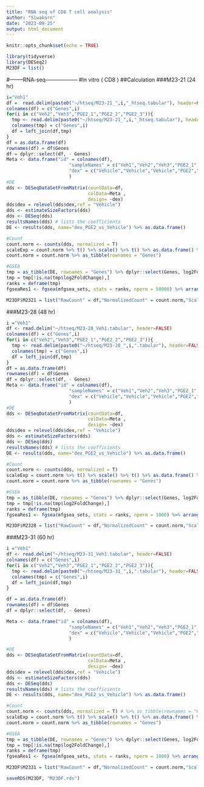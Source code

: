 ```yaml
---
title: "RNA seq of CD8 T cell analysis"
author: "Siwakorn"
date: "2023-09-25"
output: html_document
---
```


```r
knitr::opts_chunk$set(echo = TRUE)
```

```r
library(tidyverse)
library(DESeq2)
M23DF = list()
```

#--------RNA-seq------------------
#In vitro ( CD8 )
##Calculation
###M23-21 (24 hr)
```r
i="Veh1"
df =  read.delim(paste0("~/htseq/M23-21_",i,"_htseq.tabular"), header=FALSE) 
colnames(df) = c("Genes",i)
for(i in c("Veh2","Veh3","PGE2_1","PGE2_2","PGE2_3")){
  tmp <- read.delim(paste0("~/htseq/M23-21_",i,"_htseq.tabular"), header=FALSE) 
  colnames(tmp) = c("Genes",i)
  df = left_join(df,tmp)
}
df = as.data.frame(df)
rownames(df) = df$Genes
df = dplyr::select(df, - Genes)
Meta <- data.frame("id" = colnames(df),
                       "sampleNames" = c("Veh1","Veh2","Veh3","PGE2_1","PGE2_2","PGE2_3"),
                       "dex" = c("Vehicle","Vehicle","Vehicle","PGE2","PGE2","PGE2")
                       )
#DE
dds <- DESeqDataSetFromMatrix(countData=df, 
                              colData=Meta , 
                              design= ~dex)
dds$dex = relevel(dds$dex,ref = "Vehicle")
dds <- estimateSizeFactors(dds)
dds <- DESeq(dds)
resultsNames(dds) # lists the coefficients
DE <- results(dds, name="dex_PGE2_vs_Vehicle") %>% as.data.frame()

#Count
count.norm <- counts(dds, normalized = T) 
scaleExp = count.norm %>% t() %>% scale() %>% t() %>% as.data.frame() %>% as_tibble(rownames = "Genes")
count.norm = count.norm %>% as_tibble(rownames = "Genes")

#GSEA
tmp = as_tibble(DE, rownames = "Genes") %>% dplyr::select(Genes, log2FoldChange) %>% arrange(log2FoldChange) 
tmp = tmp[!is.na(tmp$log2FoldChange),]
ranks = deframe(tmp)
fgseaRes1 <- fgsea(mfgsea_sets, stats = ranks, nperm = 50000) %>% arrange(NES)

M23DF$M2321 = list("RawCount" = df,"NormalizedCount" = count.norm,"Scale"=scaleExp,"DE" = DE, "GSEA" = fgseaRes1 )
```


###M23-28 (48 hr)
```r
i ="Veh1"
df <- read.delim("~/htseq/M23-28_Veh1.tabular", header=FALSE)
colnames(df) = c("Genes",i)
for(i in c("Veh2","Veh3","PGE2_1","PGE2_2","PGE2_3")){
  tmp <- read.delim(paste0("~/htseq/M23-28_",i,".tabular"), header=FALSE) 
  colnames(tmp) = c("Genes",i)
  df = left_join(df,tmp)
}
df = as.data.frame(df)
rownames(df) = df$Genes
df = dplyr::select(df, - Genes)
Meta <- data.frame("id" = colnames(df),
                       "sampleNames" = c("Veh1","Veh2","Veh3","PGE2_1","PGE2_2","PGE2_3"),
                       "dex" = c("Vehicle","Vehicle","Vehicle","PGE2","PGE2","PGE2")
                       )
#DE
dds <- DESeqDataSetFromMatrix(countData=df, 
                              colData=Meta , 
                              design= ~dex)
dds$dex = relevel(dds$dex,ref = "Vehicle")
dds <- estimateSizeFactors(dds)
dds <- DESeq(dds)
resultsNames(dds) # lists the coefficients
DE <- results(dds, name="dex_PGE2_vs_Vehicle") %>% as.data.frame()

#Count
count.norm <- counts(dds, normalized = T) 
scaleExp = count.norm %>% t() %>% scale() %>% t() %>% as.data.frame() %>% as_tibble(rownames = "Genes")
count.norm = count.norm %>% as_tibble(rownames = "Genes")

#GSEA
tmp = as_tibble(DE, rownames = "Genes") %>% dplyr::select(Genes, log2FoldChange) %>% arrange(log2FoldChange) 
tmp = tmp[!is.na(tmp$log2FoldChange),]
ranks = deframe(tmp)
fgseaRes1 <- fgsea(mfgsea_sets, stats = ranks, nperm = 1000) %>% arrange(NES)

M23DF$M2328 = list("RawCount" = df,"NormalizedCount" = count.norm,"Scale"=scaleExp,"DE" = DE, "GSEA" = fgseaRes1 )
```


###M23-31 (60 hr)
```r
i ="Veh1"
df <- read.delim("~/htseq/M23-31_Veh1.tabular", header=FALSE)
colnames(df) = c("Genes",i)
for(i in c("Veh2","Veh3","PGE2_1","PGE2_2","PGE2_3")){
  tmp <- read.delim(paste0("~/htseq/M23-31_",i,".tabular"), header=FALSE) 
  colnames(tmp) = c("Genes",i)
  df = left_join(df,tmp)
}

df = as.data.frame(df)
rownames(df) = df$Genes
df = dplyr::select(df, - Genes)

Meta <- data.frame("id" = colnames(df),
                       "sampleNames" = c("Veh1","Veh2","Veh3","PGE2_1","PGE2_2","PGE2_3"),
                       "dex" = c("Vehicle","Vehicle","Vehicle","PGE2","PGE2","PGE2")
                       )

#DE
dds <- DESeqDataSetFromMatrix(countData=df, 
                              colData=Meta , 
                              design= ~dex)
dds$dex = relevel(dds$dex,ref = "Vehicle")
dds <- estimateSizeFactors(dds)
dds <- DESeq(dds)
resultsNames(dds) # lists the coefficients
DE <- results(dds, name="dex_PGE2_vs_Vehicle") %>% as.data.frame()

#Count
count.norm <- counts(dds, normalized = T) # %>% as_tibble(rownames = "Genes")
scaleExp = count.norm %>% t() %>% scale() %>% t() %>% as.data.frame() %>% as_tibble(rownames = "Genes")
count.norm = count.norm %>% as_tibble(rownames = "Genes")

#GSEA
tmp = as_tibble(DE, rownames = "Genes") %>% dplyr::select(Genes, log2FoldChange) %>% arrange(log2FoldChange) 
tmp = tmp[!is.na(tmp$log2FoldChange),]
ranks = deframe(tmp)
fgseaRes1 <- fgsea(mfgsea_sets, stats = ranks, nperm = 1000) %>% arrange(NES)

M23DF$M2331 = list("RawCount" = df,"NormalizedCount" = count.norm,"Scale"=scaleExp,"DE" = DE, "GSEA" = fgseaRes1 )
```

```r
saveRDS(M23DF, "M23DF.rds")
```

